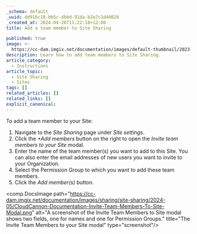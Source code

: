 ```yaml
---
_schema: default
_uuid: dd916c18-bb5c-4bbd-91da-b2e7c1d40026
_created_at: 2024-04-26T11:22:18+12:00
title: Add a team member to Site Sharing

published: true
image: >-
  https://cc-dam.imgix.net/documentation/images/default-thumbnail/2023-Q4/CloudCannon-Documentation-Thumbnail.png
description: Learn how to add team members to Site Sharing.
article_category:
  - Instructions
article_topic:
  - Site Sharing
  - Sites
tags: []
related_articles: []
related_links: []
explicit_canonical:
---
```

To add a team member to your Site:

1. Navigate to the *Site Sharing* page under *Site settings*.
2. Click the *\+Add members* button on the right to open the *Invite team members to your Site* modal.
3. Enter the name of the team member(s) you want to add to this Site. You can also enter the email addresses of new users you want to invite to your Organization.
4. Select the Permission Group to which you want to add these team members.
5. Click the *Add member(s)* button.

<comp.DocsImage path="https://cc-dam.imgix.net/documentation/images/sharing/site-sharing/2024-05/CloudCannon-Documentation-Invite-Team-Members-To-Site-Modal.png" alt="A screenshot of the Invite Team Members to Site modal shows two fields, one for names and one for Permission Groups." title="The Invite Team Members to your Site modal" type="screenshot"/>